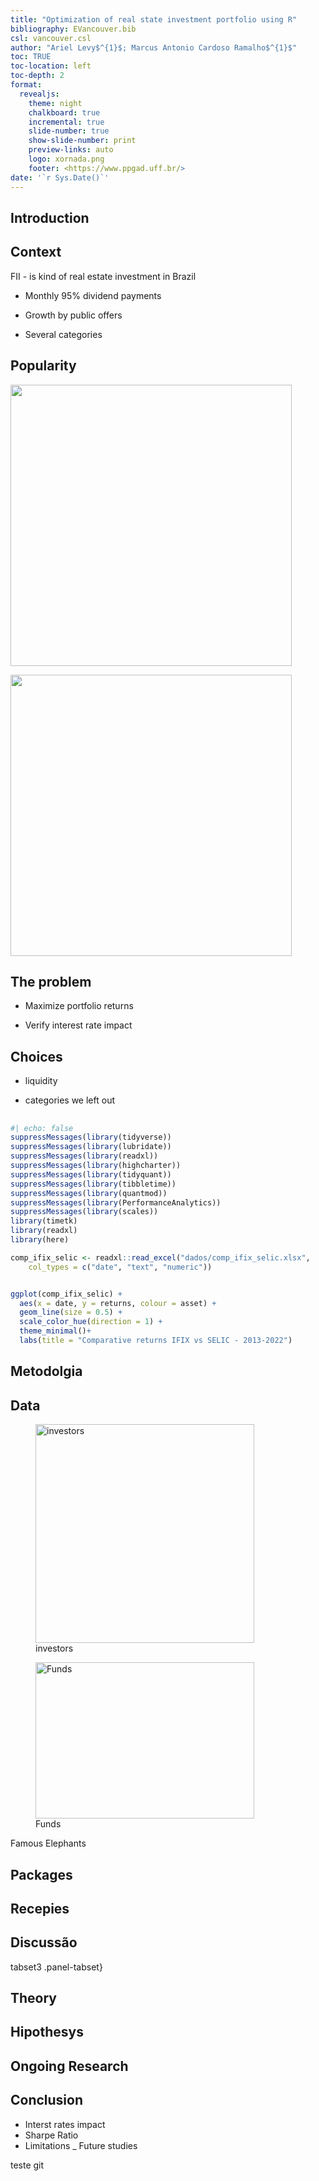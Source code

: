 ```yaml
---
title: "Optimization of real state investment portfolio using R"
bibliography: EVancouver.bib
csl: vancouver.csl
author: "Ariel Levy$^{1}$; Marcus Antonio Cardoso Ramalho$^{1}$"
toc: TRUE
toc-location: left 
toc-depth: 2
format: 
  revealjs:
    theme: night
    chalkboard: true
    incremental: true
    slide-number: true
    show-slide-number: print
    preview-links: auto
    logo: xornada.png
    footer: <https://www.ppgad.uff.br/>
date: '`r Sys.Date()`'
---
```


## Introduction {.smaller}

::: {#tabset1 .panel-tabset}
## Context

FII - is kind of real estate investment in Brazil

-   Monthly 95% dividend payments

-   Growth by public offers

-   Several categories

## Popularity

::: r-stack
![](images/Investidores.png){.fragment width="450" height="450"}

![](images/fundos.png){.fragment top="50" width="450" height="450"}
:::

## The problem

-   Maximize portfolio returns

-   Verify interest rate impact

## Choices

-   liquidity

-   categories we left out

## 

```r
#| echo: false
suppressMessages(library(tidyverse))
suppressMessages(library(lubridate))
suppressMessages(library(readxl))
suppressMessages(library(highcharter))
suppressMessages(library(tidyquant))
suppressMessages(library(tibbletime))
suppressMessages(library(quantmod))
suppressMessages(library(PerformanceAnalytics))
suppressMessages(library(scales))
library(timetk)
library(readxl)
library(here)
```

```r

comp_ifix_selic <- readxl::read_excel("dados/comp_ifix_selic.xlsx",
    col_types = c("date", "text", "numeric"))


ggplot(comp_ifix_selic) +
  aes(x = date, y = returns, colour = asset) +
  geom_line(size = 0.5) +
  scale_color_hue(direction = 1) +
  theme_minimal()+
  labs(title = "Comparative returns IFIX vs SELIC - 2013-2022")
```
:::

## Metodolgia

::: {#tabset2 .panel-tabset}
## Data

::: {#fig-elephants layout-ncol="2"}
![investors](images/Investidores.png){#fig-investhors width="350"}

![Funds](images/fundos.png){#fig-Listed width="350" height="250"}

Famous Elephants
:::

## Packages

## Recepies
:::

## Discussão

tabset3 .panel-tabset}

## Theory

## Hipothesys

## Ongoing Research

## Conclusion

-   Interst rates impact
-   Sharpe Ratio
-   Limitations \_ Future studies


teste git

